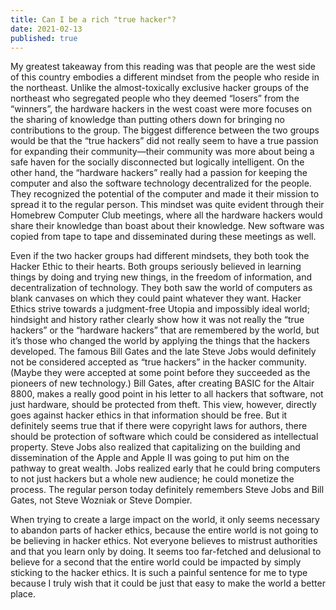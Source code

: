 ```yaml
---
title: Can I be a rich "true hacker"?
date: 2021-02-13
published: true
---
```


My greatest takeaway from this reading was that people are the west side of this country embodies a different mindset from the people who reside in the northeast. Unlike the almost-toxically exclusive hacker groups of the northeast who segregated people who they deemed “losers” from the “winners”, the hardware hackers in the west coast were more focuses on the sharing of knowledge than putting others down for bringing no contributions to the group. The biggest difference between the two groups would be that the “true hackers” did not really seem to have a true passion for expanding their community—their community was more about being a safe haven for the socially disconnected but logically intelligent. On the other hand, the “hardware hackers” really had a passion for keeping the computer and also the software technology decentralized for the people. They recognized the potential of the computer and made it their mission to spread it to the regular person. This mindset was quite evident through their Homebrew Computer Club meetings, where all the hardware hackers would share their knowledge than boast about their knowledge. New software was copied from tape to tape and disseminated during these meetings as well.

Even if the two hacker groups had different mindsets, they both took the Hacker Ethic to their hearts. Both groups seriously believed in learning things by doing and trying new things, in the freedom of information, and decentralization of technology. They both saw the world of computers as blank canvases on which they could paint whatever they want. Hacker Ethics strive towards a judgment-free Utopia and impossibly ideal world; hindsight and history rather clearly show how it was not really the “true hackers” or the “hardware hackers” that are remembered by the world, but it’s those who changed the world by applying the things that the hackers developed. The famous Bill Gates and the late Steve Jobs would definitely not be considered accepted as “true hackers” in the hacker community. (Maybe they were accepted at some point before they succeeded as the pioneers of new technology.) Bill Gates, after creating BASIC for the Altair 8800, makes a really good point in his letter to all hackers that software, not just hardware, should be protected from theft. This view, however, directly goes against hacker ethics in that information should be free. But it definitely seems true that if there were copyright laws for authors, there should be protection of software which could be considered as intellectual property. Steve Jobs also realized that capitalizing on the building and dissemination of the Apple and Apple II was going to put him on the pathway to great wealth. Jobs realized early that he could bring computers to not just hackers but a whole new audience; he could monetize the process. The regular person today definitely remembers Steve Jobs and Bill Gates, not Steve Wozniak or Steve Dompier.

When trying to create a large impact on the world, it only seems necessary to abandon parts of hacker ethics, because the entire world is not going to be believing in hacker ethics. Not everyone believes to mistrust authorities and that you learn only by doing. It seems too far-fetched and delusional to believe for a second that the entire world could be impacted by simply sticking to the hacker ethics. It is such a painful sentence for me to type because I truly wish that it could be just that easy to make the world a better place.
